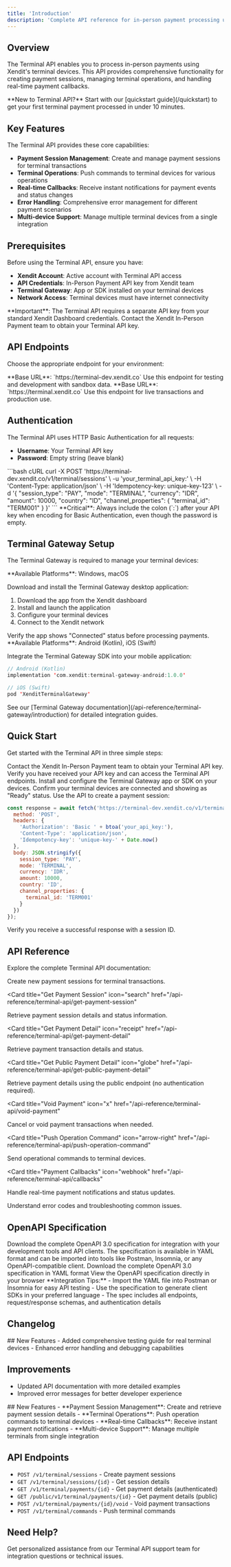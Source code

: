 ```yaml
---
title: 'Introduction'
description: 'Complete API reference for in-person payment processing using Xendit terminal devices'
---
```


## Overview

The Terminal API enables you to process in-person payments using Xendit's terminal devices. This API provides comprehensive functionality for creating payment sessions, managing terminal operations, and handling real-time payment callbacks.

<Info>
  **New to Terminal API?** Start with our [quickstart guide](/quickstart) to get
  your first terminal payment processed in under 10 minutes.
</Info>

## Key Features

The Terminal API provides these core capabilities:

- **Payment Session Management**: Create and manage payment sessions for terminal transactions
- **Terminal Operations**: Push commands to terminal devices for various operations
- **Real-time Callbacks**: Receive instant notifications for payment events and status changes
- **Error Handling**: Comprehensive error management for different payment scenarios
- **Multi-device Support**: Manage multiple terminal devices from a single integration

## Prerequisites

Before using the Terminal API, ensure you have:

- **Xendit Account**: Active account with Terminal API access
- **API Credentials**: In-Person Payment API key from Xendit team
- **Terminal Gateway**: App or SDK installed on your terminal devices
- **Network Access**: Terminal devices must have internet connectivity

<Warning>
  **Important**: The Terminal API requires a separate API key from your standard
  Xendit Dashboard credentials. Contact the Xendit In-Person Payment team to
  obtain your Terminal API key.
</Warning>

## API Endpoints

Choose the appropriate endpoint for your environment:

<CardGroup cols={2}>
  <Card title="Development" icon="code">
    **Base URL**: `https://terminal-dev.xendit.co` Use this endpoint for testing
    and development with sandbox data.
  </Card>
  <Card title="Production" icon="globe">
    **Base URL**: `https://terminal.xendit.co` Use this endpoint for live
    transactions and production use.
  </Card>
</CardGroup>

## Authentication

The Terminal API uses HTTP Basic Authentication for all requests:

- **Username**: Your Terminal API key
- **Password**: Empty string (leave blank)

<RequestExample>
```bash cURL
curl -X POST 'https://terminal-dev.xendit.co/v1/terminal/sessions' \
  -u 'your_terminal_api_key:' \
  -H 'Content-Type: application/json' \
  -H 'Idempotency-key: unique-key-123' \
  -d '{
    "session_type": "PAY",
    "mode": "TERMINAL",
    "currency": "IDR",
    "amount": 10000,
    "country": "ID",
    "channel_properties": {
      "terminal_id": "TERM001"
    }
  }'
```
</RequestExample>

<Warning>
  **Critical**: Always include the colon (`:`) after your API key when encoding
  for Basic Authentication, even though the password is empty.
</Warning>

## Terminal Gateway Setup

The Terminal Gateway is required to manage your terminal devices:

<Tabs>
<Tab title="Desktop App">
  **Available Platforms**: Windows, macOS
  
  Download and install the Terminal Gateway desktop application:
  
  1. Download the app from the Xendit dashboard
  2. Install and launch the application
  3. Configure your terminal devices
  4. Connect to the Xendit network
  
  <Check>
  Verify the app shows "Connected" status before processing payments.
  </Check>
</Tab>

<Tab title="Mobile SDK">
  **Available Platforms**: Android (Kotlin), iOS (Swift)
  
  Integrate the Terminal Gateway SDK into your mobile application:
  
  ```kotlin
  // Android (Kotlin)
  implementation 'com.xendit:terminal-gateway-android:1.0.0'
  ```
  
  ```swift
  // iOS (Swift)
  pod 'XenditTerminalGateway'
  ```
  
  <Tip>
  See our [Terminal Gateway documentation](/api-reference/terminal-gateway/introduction) for detailed integration guides.
  </Tip>
</Tab>
</Tabs>

## Quick Start

Get started with the Terminal API in three simple steps:

<Steps>
<Step title="Get your API credentials">
  Contact the Xendit In-Person Payment team to obtain your Terminal API key.
  
  <Check>
  Verify you have received your API key and can access the Terminal API endpoints.
  </Check>
</Step>

<Step title="Set up Terminal Gateway">
  Install and configure the Terminal Gateway app or SDK on your devices.
  <Check>
    Confirm your terminal devices are connected and showing as "Ready" status.
  </Check>
</Step>

<Step title="Create your first payment session">
  Use the API to create a payment session:
  
  ```javascript
  const response = await fetch('https://terminal-dev.xendit.co/v1/terminal/sessions', {
    method: 'POST',
    headers: {
      'Authorization': 'Basic ' + btoa('your_api_key:'),
      'Content-Type': 'application/json',
      'Idempotency-key': 'unique-key-' + Date.now()
    },
    body: JSON.stringify({
      session_type: 'PAY',
      mode: 'TERMINAL',
      currency: 'IDR',
      amount: 10000,
      country: 'ID',
      channel_properties: {
        terminal_id: 'TERM001'
      }
    })
  });
  ```
  
  <Check>
  Verify you receive a successful response with a session ID.
  </Check>
</Step>
</Steps>

## API Reference

Explore the complete Terminal API documentation:

<CardGroup cols={2}>
<Card title="Create Payment Session" icon="plus" href="/api-reference/terminal-api/create-payment-session">
  Create new payment sessions for terminal transactions.
</Card>

<Card
  title="Get Payment Session"
  icon="search"
  href="/api-reference/terminal-api/get-payment-session"
>
  Retrieve payment session details and status information.
</Card>

<Card
  title="Get Payment Detail"
  icon="receipt"
  href="/api-reference/terminal-api/get-payment-detail"
>
  Retrieve payment transaction details and status.
</Card>

<Card
  title="Get Public Payment Detail"
  icon="globe"
  href="/api-reference/terminal-api/get-public-payment-detail"
>
  Retrieve payment details using the public endpoint (no authentication
  required).
</Card>

<Card
  title="Void Payment"
  icon="x"
  href="/api-reference/terminal-api/void-payment"
>
  Cancel or void payment transactions when needed.
</Card>

<Card
  title="Push Operation Command"
  icon="arrow-right"
  href="/api-reference/terminal-api/push-operation-command"
>
  Send operational commands to terminal devices.
</Card>

<Card
  title="Payment Callbacks"
  icon="webhook"
  href="/api-reference/terminal-api/callbacks"
>
  Handle real-time payment notifications and status updates.
</Card>

<Card title="Error Handling" icon="exclamation-triangle" href="/api-reference/terminal-api/errors">
  Understand error codes and troubleshooting common issues.
</Card>
</CardGroup>

## OpenAPI Specification

<Note>
  Download the complete OpenAPI 3.0 specification for integration with your
  development tools and API clients. The specification is available in YAML
  format and can be imported into tools like Postman, Insomnia, or any
  OpenAPI-compatible client.
</Note>

<CardGroup cols={2}>
<Card title="Download YAML" icon="file-code" href="/api-reference/terminal-api/openapi-spec.yaml" download="xendit-terminal-api-spec.yaml">
  Download the complete OpenAPI 3.0 specification in YAML format
</Card>

<Card title="View in Browser" icon="external-link" href="/api-reference/terminal-api/openapi-spec.yaml">
  View the OpenAPI specification directly in your browser
</Card>
</CardGroup>

<Tip>
  **Integration Tips:** - Import the YAML file into Postman or Insomnia for easy
  API testing - Use the specification to generate client SDKs in your preferred
  language - The spec includes all endpoints, request/response schemas, and
  authentication details
</Tip>

## Changelog

<Update label="Version 0.4.1" description="Released August 26, 2025">
## New Features
- Added comprehensive testing guide for real terminal devices
- Enhanced error handling and debugging capabilities

## Improvements

- Updated API documentation with more detailed examples
- Improved error messages for better developer experience
</Update>

<Update label="Version 0.4.0" description="Released June 2, 2025">
## New Features
- **Payment Session Management**: Create and retrieve payment session details
- **Terminal Operations**: Push operation commands to terminal devices
- **Real-time Callbacks**: Receive instant payment notifications
- **Multi-device Support**: Manage multiple terminals from single integration

## API Endpoints

- `POST /v1/terminal/sessions` - Create payment sessions
- `GET /v1/terminal/sessions/{id}` - Get session details
- `GET /v1/terminal/payments/{id}` - Get payment details (authenticated)
- `GET /public/v1/terminal/payments/{id}` - Get payment details (public)
- `POST /v1/terminal/payments/{id}/void` - Void payment transactions
- `POST /v1/terminal/commands` - Push terminal commands
</Update>

## Need Help?

<Card title="Contact Support" icon="envelope" href="mailto:help@xendit.co">
  Get personalized assistance from our Terminal API support team for integration
  questions or technical issues.
</Card>
